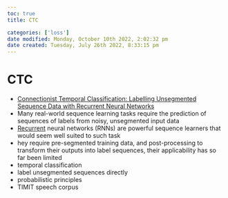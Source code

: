```yaml
---
toc: true
title: CTC

categories: ['loss']
date modified: Monday, October 10th 2022, 2:02:32 pm
date created: Tuesday, July 26th 2022, 8:33:15 pm
---
```


# CTC
- [Connectionist Temporal Classification: Labelling Unsegmented Sequence Data with Recurrent Neural Networks](https://www.cs.toronto.edu/~graves/icml_2006.pdf)
- Many real-world sequence learning tasks require the prediction of sequences of labels from noisy, unsegmented input data
- [Recurrent](Recurrent.qmd) neural networks (RNNs) are powerful sequence learners that would seem well suited to such task
- hey require pre-segmented training data, and post-processing to transform their outputs into label sequences, their applicability has so far been limited
- temporal classification
- label unsegmented sequences directly
- probabilistic principles
- TIMIT speech corpus



